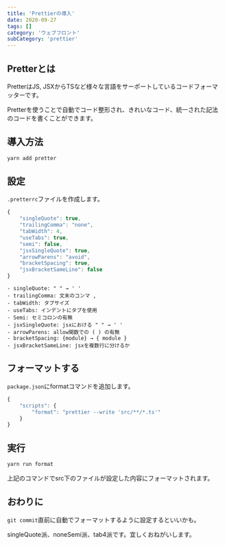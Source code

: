 ```yaml
---
title: 'Prettierの導入'
date: 2020-09-27
tags: []
category: 'ウェブフロント'
subCategory: 'prettier'
---
```


## Pretterとは

PretterはJS, JSXからTSなど様々な言語をサーポートしているコードフォーマッターです。

Pretterを使うことで自動でコード整形され、きれいなコード、統一された記法のコードを書くことができます。

## 導入方法

```bash
yarn add pretter
```

## 設定

`.pretterrc`ファイルを作成します。

```js
{
	"singleQuote": true,
	"trailingComma": "none",
	"tabWidth": 4,
	"useTabs": true,
	"semi": false,
	"jsxSingleQuote": true,
	"arrowParens": "avoid",
	"bracketSpacing": true,
	"jsxBracketSameLine": false
}
```

```
- singleQuote: " " → ' '
- trailingComma: 文末のコンマ ,
- tabWidth: タブサイズ
- useTabs: インデントにタブを使用
- Semi: セミコロンの有無
- jsxSingleQuote: jsxにおける " " → ' '
- arrowParens: allow関数での ( ) の有無
- bracketSpacing: {module} → { module }
- jsxBracketSameLine: jsxを複数行に分けるか
```

## フォーマットする

`package.json`にformatコマンドを追加します。

```javascript
{
    "scripts": {
        "format": "prettier --write 'src/**/*.ts'"
    }
}
```

## 実行

```bash
yarn run format
```

上記のコマンドでsrc下のファイルが設定した内容にフォーマットされます。

## おわりに

`git commit`直前に自動でフォーマットするように設定するといいかも。

singleQuote派、noneSemi派、tab4派です。宜しくおねがいします。

